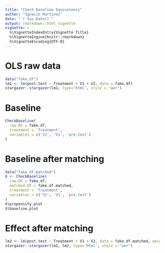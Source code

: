 ```yaml
---
title: "Check Baseline Equivalency"
author: "Ignacio Martinez"
date: "`r Sys.Date()`"
output: rmarkdown::html_vignette
vignette: >
  %\VignetteIndexEntry{Vignette Title}
  %\VignetteEngine{knitr::rmarkdown}
  %\VignetteEncoding{UTF-8}
---
```




# OLS raw data

```r
data("fake.df")
lm1 <- lm(post.test ~ Treatment + V1 + V2, data = fake.df)
stargazer::stargazer(lm1, type='html', style = "aer")

```

# Baseline

```r
CheckBaseline(
  raw.DF = fake.df,
  treatment = 'Treatment',
  variables = c('V2', 'V1', 'pre.test')
)

```

# Baseline after matching

```r
data("fake.df.matched")
X <- CheckBaseline(
  raw.DF = fake.df,
  matched.DF = fake.df.matched,
  treatment = 'Treatment',
  variables = c('V2', 'V1', 'pre.test')
)
X$propensity.plot
X$baseline.plot
```

# Effect after matching
```r
lm2 <- lm(post.test ~ Treatment + V1 + V2, data = fake.df.matched, weights = weights)
stargazer::stargazer(lm1, lm2, type='html', style = "aer")
```


